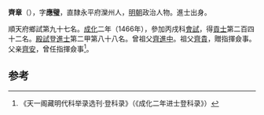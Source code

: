 '''齊章'''（{{bd|1438年||？}}），字'''應璧'''，直隸永平府灤州人，[[明朝|明朝]]政治人物。進士出身。

順天府鄉試第九十七名。[[成化|成化]]二年（1466年），參加丙戌科[[會試|會試]]，得[[貢士|貢士]]第二百四十二名。[[殿試|殿試]]登[[進士|進士]]第二甲第八十八名。曾祖父[[齊進中|齊進中]]。祖父[[齊貴|齊貴]]，贈指揮僉事。父亲[[齊安|齊安]]，曾任指揮僉事<ref>《天一阁藏明代科举录选刊·登科录》（《成化二年进士登科录》）</ref>。

==参考==
{{reflist}}
{{明朝人物小作品}}
{{成化二年丙戌科殿試金榜}}